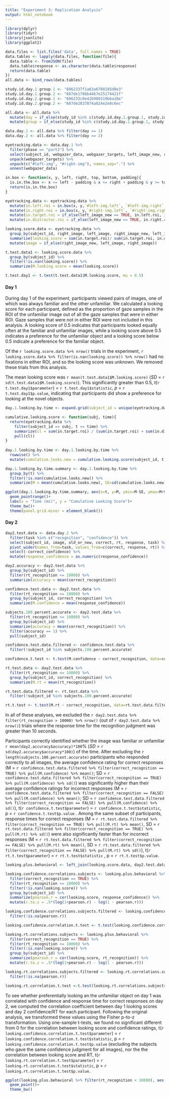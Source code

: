 ```yaml
---
title: "Experiment 3: Replication Analysis"
output: html_notebook
---
```


```r
library(dplyr)
library(tidyr)
library(jsonlite)
library(ggplot2)
```

```r
data.files <- list.files('data', full.names = TRUE)
data.tables <- lapply(data.files, function(file){
  data.table <- fromJSON(file)
  data.table$response <- as.character(data.table$response)
  return(data.table)
})
all.data <- bind_rows(data.tables)
```

```r
study.id.day.1.group.1 <- "6062337f1a63a6788185d0e3"
study.id.day.1.group.2 <- "607de170bb44b7e25174421f"
study.id.day.2.group.1 <- "606233c0e42b980319b6a18e"
study.id.day.2.group.2 <- "607de2837874a824e2e8c6ec"

all.data <- all.data %>%
  mutate(day = if_else(study_id %in% c(study.id.day.1.group.1, study.id.day.1.group.2), 1, 2)) %>%
  mutate(group = if_else(study_id %in% c(study.id.day.1.group.1, study.id.day.2.group.1), 1, 2))

data.day.1 <- all.data %>% filter(day == 1)
data.day.2 <- all.data %>% filter(day == 2)
```

```r
eyetracking.data <- data.day.1 %>%
  filter(phase == "part2") %>%
  select(subject_id, webgazer_data, webgazer_targets, left_image_new, right_image_new, right_image, left_image) %>%
  unpack(webgazer_targets) %>%
  unpack(c("#left-img", "#right-img"), names_sep=".") %>%
  unnest(webgazer_data)
```

```r
in.box <- function(x, y, left, right, top, bottom, padding){
  is.in.the.box <- x >= left - padding & x <= right + padding & y >= top - padding & y <= bottom + padding
  return(is.in.the.box)
}

eyetracking.data <- eyetracking.data %>%
  mutate(in.left.roi = in.box(x, y,`#left-img.left`, `#left-img.right`, `#left-img.top`, `#left-img.bottom`, 50))%>%
  mutate(in.right.roi = in.box(x, y,`#right-img.left`, `#right-img.right`, `#right-img.top`, `#right-img.bottom`, 50))%>%
  mutate(in.target.roi = if_else(left_image_new == TRUE, in.left.roi, in.right.roi))%>%
  mutate(in.distractor.roi = if_else(left_image_new == TRUE, in.right.roi, in.left.roi))
```

```r
looking.score.data <- eyetracking.data %>% 
  group_by(subject_id, right_image, left_image, right_image_new, left_image_new) %>%
  summarise(looking.score = sum(in.target.roi)/ sum(in.target.roi, in.distractor.roi)) %>%
  mutate(image = if_else(right_image_new, left_image, right_image))
```

```r
t.test.data1 <- looking.score.data %>%
  group_by(subject_id) %>%
  filter(!is.nan(looking.score)) %>%
  summarize(M.looking.score = mean(looking.score))

t.test.day1 <- t.test(t.test.data1$M.looking.score, mu = 0.5)
```

#### Day 1

During day 1 of the experiment, participants viewed pairs of images, one of which was always familiar and the other unfamiliar. We calculated a looking score for each participant, defined as the proportion of gaze samples in the ROI of the unfamiliar image out of all the gaze samples that were in either ROI. Gaze samples that were not in either ROI were not included in this analysis. A looking score of 0.5 indicates that participants looked equally often at the familiar and unfamiliar images, while a looking score above 0.5 indicates a preference for the unfamiliar object and a looking score below 0.5 indicate a preference for the familiar object. 

Of the `r looking.score.data %>% nrow()` trials in the experiment, `r looking.score.data %>% filter(is.nan(looking.score)) %>% nrow()` had no fixations in either ROI, and so the looking score was unknown. We removed these trials from this analysis.

The mean looking score was `r mean(t.test.data1$M.looking.score)` (*SD* = `r sd(t.test.data1$M.looking.score)`). This significantly greater than 0.5, *t*(`r t.test.day1$parameter`) = `r t.test.day1$statistic`, *p* = `r t.test.day1$p.value`, indicating that participants did show a preference for looking at the novel objects.

```r

day.1.looking.by.time <- expand.grid(subject_id = unique(eyetracking.data$subject_id), t = seq(100, 5000, 100))

cumulative.looking.score <- function(subj, time){
  return(eyetracking.data %>%
    filter(subject_id == subj, t <= time) %>%
    summarize(cl = sum(in.target.roi) / (sum(in.target.roi) + sum(in.distractor.roi))) %>%
    pull(cl))
}
  
day.1.looking.by.time <- day.1.looking.by.time %>%
  rowwise() %>%
  mutate(cumulative.looks.new = cumulative.looking.score(subject_id, t))

day.1.looking.by.time.summary <- day.1.looking.by.time %>%
  group_by(t) %>%
  filter(!is.nan(cumulative.looks.new)) %>%
  summarize(M = mean(cumulative.looks.new), SE=sd(cumulative.looks.new) / sqrt(n()))
```

```r
ggplot(day.1.looking.by.time.summary, aes(x=t, y=M, ymin=M-SE, ymax=M+SE))+
  geom_pointrange()+
  labs(x = "Time (ms)", y = "Cumulative Looking Score")+
  theme_bw()+
  theme(panel.grid.minor = element_blank())
```

#### Day 2

```r
day2.test.data <- data.day.2 %>%
  filter(task %in% c("recognition", "confidence")) %>%
  select(subject_id, image, old_or_new, correct, rt, response, task) %>%
  pivot_wider(names_from=task, values_from=c(correct, response, rt)) %>%
  select(-correct_confidence) %>%
  mutate(response_confidence = as.numeric(response_confidence))
```

```r
day2.accuracy <- day2.test.data %>%
  group_by(subject_id) %>%
  filter(rt_recognition <= 10000) %>%
  summarize(accuracy = mean(correct_recognition))
```

```r
confidence.test.data <- day2.test.data %>%
  filter(rt_recognition <= 10000) %>%
  group_by(subject_id, correct_recognition) %>%
  summarize(M.confidence = mean(response_confidence))

subjects.100.percent.accurate <- day2.test.data %>%
  filter(rt_recognition <= 10000) %>%
  group_by(subject_id) %>%
  summarize(accuracy = mean(correct_recognition)) %>%
  filter(accuracy == 1) %>%
  pull(subject_id)

confidence.test.data.filtered <- confidence.test.data %>%
  filter(!subject_id %in% subjects.100.percent.accurate)

confidence.t.test <- t.test(M.confidence ~ correct_recognition, data=confidence.test.data.filtered, paired=T)
```

```r
rt.test.data <- day2.test.data %>%
  filter(rt_recognition <= 10000) %>%
  group_by(subject_id, correct_recognition) %>%
  summarize(M.rt = mean(rt_recognition))

rt.test.data.filtered <- rt.test.data %>%
  filter(!subject_id %in% subjects.100.percent.accurate)

rt.t.test <- t.test(M.rt ~ correct_recognition, data=rt.test.data.filtered, paired=T)
```

In all of these analyses, we excluded the `r day2.test.data %>% filter(rt_recognition > 10000) %>% nrow()` (out of `r day2.test.data %>% nrow()`) trials where the response time for the recognition judgment was greater than 10 seconds. 

Participants correctly identified whether the image was familiar or unfamiliar `r mean(day2.accuracy$accuracy)*100`% (*SD* = `r sd(day2.accuracy$accuracy*100)`) of the time. After excluding the `r length(subjects.100.percent.accurate)` participants who responded correctly to all images, the average confidence rating for correct responses (M = `r confidence.test.data.filtered %>% filter(correct_recognition == TRUE) %>% pull(M.confidence) %>% mean()`; SD = `r confidence.test.data.filtered %>% filter(correct_recognition == TRUE) %>% pull(M.confidence) %>% sd()`) was significantly higher than their average confidence ratings for incorrect responses (M = `r confidence.test.data.filtered %>% filter(correct_recognition == FALSE) %>% pull(M.confidence) %>% mean()`; SD = `r confidence.test.data.filtered %>% filter(correct_recognition == FALSE) %>% pull(M.confidence) %>% sd()`), t(`r confidence.t.test$parameter`) = `r confidence.t.test$statistic`, p = `r confidence.t.test$p.value` . Among the same subset of participants, response times for correct responses (M = `r rt.test.data.filtered %>% filter(correct_recognition == TRUE) %>% pull(M.rt) %>% mean()`, SD = `r rt.test.data.filtered %>% filter(correct_recognition == TRUE) %>% pull(M.rt) %>% sd()`) were also significantly faster than for incorrect responses (M = `r rt.test.data.filtered %>% filter(correct_recognition == FALSE) %>% pull(M.rt) %>% mean()`, SD = `r rt.test.data.filtered %>% filter(correct_recognition == FALSE) %>% pull(M.rt) %>% sd()`), t(`r rt.t.test$parameter`) = `r rt.t.test$statistic` , p = `r rt.t.test$p.value`.

```r
looking.plus.behavioral <- left_join(looking.score.data, day2.test.data)

looking.confidence.correlations.subjects <- looking.plus.behavioral %>%
  filter(correct_recognition == TRUE) %>%
  filter(rt_recognition <= 10000) %>%
  filter(!is.nan(looking.score)) %>%
  group_by(subject_id) %>%
  summarize(pearson.r = cor(looking.score, response_confidence)) %>%
  mutate(r.to.z = .5*(log(1+pearson.r) - log(1 - pearson.r)))

looking.confidence.correlations.subjects.filtered <- looking.confidence.correlations.subjects %>%
  filter(!is.na(pearson.r))

looking.confidence.correlation.t.test <- t.test(looking.confidence.correlations.subjects.filtered$r.to.z)

looking.rt.correlations.subjects <- looking.plus.behavioral %>%
  filter(correct_recognition == TRUE) %>%
  filter(rt_recognition <= 10000) %>%
  filter(!is.nan(looking.score)) %>%
  group_by(subject_id) %>%
  summarize(pearson.r = cor(looking.score, rt_recognition)) %>%
  mutate(r.to.z = .5*(log(1+pearson.r) - log(1 - pearson.r)))

looking.rt.correlations.subjects.filtered <- looking.rt.correlations.subjects %>%
  filter(!is.na(pearson.r))

looking.rt.correlation.t.test <-t.test(looking.rt.correlations.subjects.filtered$r.to.z)
```

To see whether preferentially looking an the unfamiliar object on day 1 was correlated with confidence and response time for correct responses on day 2, we computed the correlation coefficient between day 1 looking scores and day 2 confidence/RT for each participant. Following the original analysis, we transformed these values using the Fisher p-to-z transformation. Using one-sample t-tests, we found no significant different from 0 for the correlation between looking score and confidence ratings, t(`r looking.confidence.correlation.t.test$parameter`) = `r looking.confidence.correlation.t.test$statistic`, p = `r looking.confidence.correlation.t.test$p.value` (excluding the subjects who gave the same confidence judgment for all images), nor the the correlation between looking score and RT, t(`r  looking.rt.correlation.t.test$parameter`) = `r looking.rt.correlation.t.test$statistic`, p = `r looking.rt.correlation.t.test$p.value`.

```r
ggplot(looking.plus.behavioral %>% filter(rt_recognition < 10000), aes(x=looking.score, y=rt_recognition))+
  geom_point()+
  theme_bw()
```